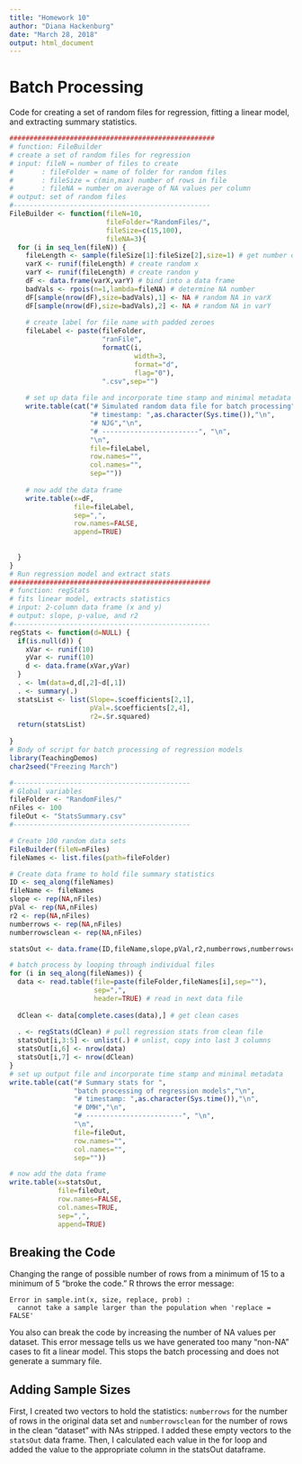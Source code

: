 ```yaml
---
title: "Homework 10"
author: "Diana Hackenburg"
date: "March 28, 2018"
output: html_document
---
```

# Batch Processing
Code for creating a set of random files for regression, fitting a linear model, and extracting summary statistics.
```r
###################################################
# function: FileBuilder
# create a set of random files for regression
# input: fileN = number of files to create
#       : fileFolder = name of folder for random files
#       : fileSize = c(min,max) number of rows in file
#       : fileNA = number on average of NA values per column
# output: set of random files
#------------------------------------------------- 
FileBuilder <- function(fileN=10,
                        fileFolder="RandomFiles/",
                        fileSize=c(15,100),
                        fileNA=3){
  for (i in seq_len(fileN)) {
    fileLength <- sample(fileSize[1]:fileSize[2],size=1) # get number of rows
    varX <- runif(fileLength) # create random x
    varY <- runif(fileLength) # create randon y
    dF <- data.frame(varX,varY) # bind into a data frame
    badVals <- rpois(n=1,lambda=fileNA) # determine NA number
    dF[sample(nrow(dF),size=badVals),1] <- NA # random NA in varX
    dF[sample(nrow(dF),size=badVals),2] <- NA # random NA in varY
    
    # create label for file name with padded zeroes
    fileLabel <- paste(fileFolder,
                       "ranFile",
                       formatC(i,
                               width=3,
                               format="d",
                               flag="0"),
                       ".csv",sep="")
    
    # set up data file and incorporate time stamp and minimal metadata
    write.table(cat("# Simulated random data file for batch processing","\n",
                    "# timestamp: ",as.character(Sys.time()),"\n",
                    "# NJG","\n",
                    "# ------------------------", "\n",
                    "\n",
                    file=fileLabel,
                    row.names="",
                    col.names="",
                    sep=""))
    
    # now add the data frame
    write.table(x=dF,
                file=fileLabel,
                sep=",",
                row.names=FALSE,
                append=TRUE)
    
    
  }
}
# Run regression model and extract stats
##################################################
# function: regStats
# fits linear model, extracts statistics
# input: 2-column data frame (x and y)
# output: slope, p-value, and r2
#------------------------------------------------- 
regStats <- function(d=NULL) {
  if(is.null(d)) {
    xVar <- runif(10)
    yVar <- runif(10)
    d <- data.frame(xVar,yVar)
  }
  . <- lm(data=d,d[,2]~d[,1])
  . <- summary(.)
  statsList <- list(Slope=.$coefficients[2,1],
                    pVal=.$coefficients[2,4],
                    r2=.$r.squared)
  return(statsList)
  
}
# Body of script for batch processing of regression models
library(TeachingDemos)
char2seed("Freezing March")

#--------------------------------------------
# Global variables
fileFolder <- "RandomFiles/"
nFiles <- 100
fileOut <- "StatsSummary.csv"
#--------------------------------------------

# Create 100 random data sets
FileBuilder(fileN=nFiles)
fileNames <- list.files(path=fileFolder)

# Create data frame to hold file summary statistics
ID <- seq_along(fileNames)
fileName <- fileNames
slope <- rep(NA,nFiles)
pVal <- rep(NA,nFiles)
r2 <- rep(NA,nFiles)
numberrows <- rep(NA,nFiles)
numberrowsclean <- rep(NA,nFiles)

statsOut <- data.frame(ID,fileName,slope,pVal,r2,numberrows,numberrowsclean)

# batch process by looping through individual files
for (i in seq_along(fileNames)) {
  data <- read.table(file=paste(fileFolder,fileNames[i],sep=""),
                     sep=",",
                     header=TRUE) # read in next data file
  
  dClean <- data[complete.cases(data),] # get clean cases
  
  . <- regStats(dClean) # pull regression stats from clean file
  statsOut[i,3:5] <- unlist(.) # unlist, copy into last 3 columns
  statsOut[i,6] <- nrow(data)
  statsOut[i,7] <- nrow(dClean)
}
# set up output file and incorporate time stamp and minimal metadata
write.table(cat("# Summary stats for ",
                "batch processing of regression models","\n",
                "# timestamp: ",as.character(Sys.time()),"\n",
                "# DMH","\n",
                "# ------------------------", "\n",
                "\n",
                file=fileOut,
                row.names="",
                col.names="",
                sep=""))

# now add the data frame
write.table(x=statsOut,
            file=fileOut,
            row.names=FALSE,
            col.names=TRUE,
            sep=",",
            append=TRUE)
```

## Breaking the Code
Changing the range of possible number of rows from a minimum of 15 to a minimum of 5 "broke the code." R throws the error message: 
```
Error in sample.int(x, size, replace, prob) : 
  cannot take a sample larger than the population when 'replace = FALSE'
```
You also can break the code by increasing the number of NA values per dataset. This error message tells us we have generated too many "non-NA" cases to fit a linear model. This stops the batch processing and does not generate a summary file.

## Adding Sample Sizes
First, I created two vectors to hold the statistics: ```numberrows``` for the number of rows in the original data set and ```numberrowsclean``` for the number of rows in the clean "dataset" with NAs stripped. I added these empty vectors to the ```statsOut``` data frame. Then, I calculated each value in the for loop and added the value to the appropriate column in the statsOut dataframe.
